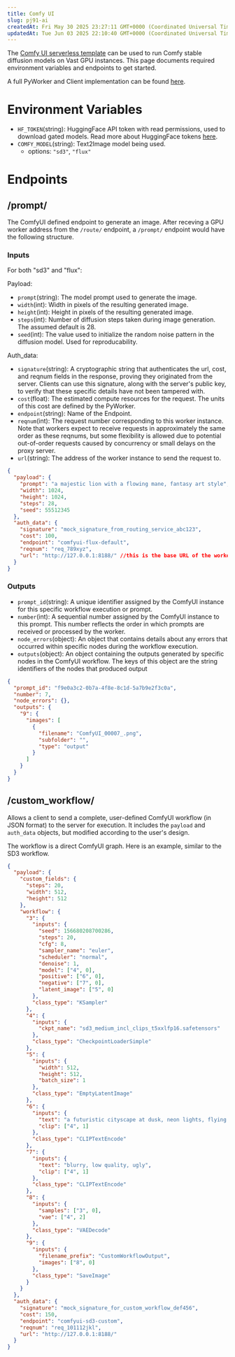 ```yaml
---
title: Comfy UI
slug: pj91-ai
createdAt: Fri May 30 2025 23:27:11 GMT+0000 (Coordinated Universal Time)
updatedAt: Tue Jun 03 2025 22:10:40 GMT+0000 (Coordinated Universal Time)
---
```


The [Comfy UI serverless template](https://cloud.vast.ai/?template_id=f8aac491656a1d1040e7dfc5f8fcf059) can be used to run Comfy stable diffusion models on Vast GPU instances. This page documents required environment variables and endpoints to get started.

A full PyWorker and Client implementation can be found [here](https://github.com/vast-ai/pyworker/tree/main).

# Environment Variables

- `HF_TOKEN`(string): HuggingFace API token with read permissions, used to download gated models. Read more about HuggingFace tokens [here](https://huggingface.co/docs/hub/en/security-tokens).
- `COMFY_MODEL`(string): Text2Image model being used.&#x20;
  - options: `"sd3"`, `"flux"`



# Endpoints

## **/**&#x70;rompt/

The ComfyUI defined endpoint to generate an image. After receving a GPU worker address from the `/route/` endpoint, a `/prompt/` endpoint would have the following structure.

### Inputs

For both "sd3" and "flux":&#x20;

Payload:

- `prompt`(string): The model prompt used to generate the image.
- `width`(int): Width in pixels of the resulting generated image.
- `height`(int): Height in pixels of the resulting generated image.
- `steps`(int): Number of diffusion steps taken during image generation. The assumed default is 28.
- `seed`(int): The value used to initialize the random noise pattern in the diffusion model. Used for reproducability.&#x20;

Auth\_data:

- `signature`(string): A cryptographic string that authenticates the url, cost, and reqnum fields in the response, proving they originated from the server. Clients can use this signature, along with the server's public key, to verify that these specific details have not been tampered with.
- `cost`(float): The estimated compute resources for the request. The units of this cost are defined by the PyWorker.&#x20;
- `endpoint`(string): Name of the Endpoint.
- `reqnum`(int): The request number corresponding to this worker instance. Note that workers expect to receive requests in approximately the same order as these reqnums, but some flexibility is allowed due to potential out-of-order requests caused by concurrency or small delays on the proxy server.
- `url`(string): The address of the worker instance to send the request to.

```json JSON icon="js"
{
  "payload": {
    "prompt": "a majestic lion with a flowing mane, fantasy art style",
    "width": 1024,
    "height": 1024,
    "steps": 28,
    "seed": 55512345
  },
  "auth_data": {
    "signature": "mock_signature_from_routing_service_abc123",
    "cost": 100,
    "endpoint": "comfyui-flux-default",
    "reqnum": "req_789xyz",
    "url": "http://127.0.0.1:8188/" //this is the base URL of the worker, 'prompt/' is appended to the end
  }
}
```

### Outputs

- `prompt_id`(string): A unique identifier assigned by the ComfyUI instance for this specific workflow execution or prompt.
- `number`(int): A sequential number assigned by the ComfyUI instance to this prompt. This number reflects the order in which prompts are received or processed by the worker.
- `node_errors`(object): An object that contains details about any errors that occurred within specific nodes during the workflow execution.
- `outputs`(object): An object containing the outputs generated by specific nodes in the ComfyUI workflow. The keys of this object are the string identifiers of the nodes that produced output

```json JSON icon="js"
{
  "prompt_id": "f9e0a3c2-0b7a-4f8e-8c1d-5a7b9e2f3c0a",
  "number": 7,
  "node_errors": {},
  "outputs": {
    "9": {
      "images": [
        {
          "filename": "ComfyUI_00007_.png",
          "subfolder": "",
          "type": "output"
        }
      ]
    }
  }
}
```



## /custom\_workflow/

Allows a client to send a complete, user-defined ComfyUI workflow (in JSON format) to the server for execution. It includes the `payload` and `auth_data` objects, but modified according to the user's design.

The workflow is a direct ComfyUI graph. Here is an example, similar to the SD3 workflow.

```json JSON icon="js"
{
  "payload": {
    "custom_fields": {
      "steps": 20,
      "width": 512,
      "height": 512
    },
    "workflow": {
      "3": {
        "inputs": {
          "seed": 156680208700286,
          "steps": 20,
          "cfg": 8,
          "sampler_name": "euler",
          "scheduler": "normal",
          "denoise": 1,
          "model": ["4", 0],
          "positive": ["6", 0],
          "negative": ["7", 0],
          "latent_image": ["5", 0]
        },
        "class_type": "KSampler"
      },
      "4": {
        "inputs": {
          "ckpt_name": "sd3_medium_incl_clips_t5xxlfp16.safetensors"
        },
        "class_type": "CheckpointLoaderSimple"
      },
      "5": {
        "inputs": {
          "width": 512,
          "height": 512,
          "batch_size": 1
        },
        "class_type": "EmptyLatentImage"
      },
      "6": {
        "inputs": {
          "text": "a futuristic cityscape at dusk, neon lights, flying vehicles",
          "clip": ["4", 1]
        },
        "class_type": "CLIPTextEncode"
      },
      "7": {
        "inputs": {
          "text": "blurry, low quality, ugly",
          "clip": ["4", 1]
        },
        "class_type": "CLIPTextEncode"
      },
      "8": {
        "inputs": {
          "samples": ["3", 0],
          "vae": ["4", 2]
        },
        "class_type": "VAEDecode"
      },
      "9": {
        "inputs": {
          "filename_prefix": "CustomWorkflowOutput",
          "images": ["8", 0]
        },
        "class_type": "SaveImage"
      }
    }
  },
  "auth_data": {
    "signature": "mock_signature_for_custom_workflow_def456",
    "cost": 150,
    "endpoint": "comfyui-sd3-custom",
    "reqnum": "req_101112jkl",
    "url": "http://127.0.0.1:8188/"
  }
}
```

